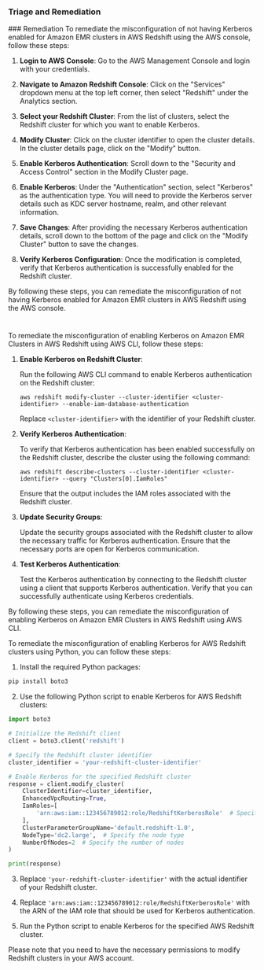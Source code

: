 
### Triage and Remediation
<Tabs>
<Tab title='Remediation'>
### Remediation

<AccordionGroup>
<Accordion title='Using Console' defaultOpen='true'>
To remediate the misconfiguration of not having Kerberos enabled for Amazon EMR clusters in AWS Redshift using the AWS console, follow these steps:

1. **Login to AWS Console**: Go to the AWS Management Console and login with your credentials.

2. **Navigate to Amazon Redshift Console**: Click on the "Services" dropdown menu at the top left corner, then select "Redshift" under the Analytics section.

3. **Select your Redshift Cluster**: From the list of clusters, select the Redshift cluster for which you want to enable Kerberos.

4. **Modify Cluster**: Click on the cluster identifier to open the cluster details. In the cluster details page, click on the "Modify" button.

5. **Enable Kerberos Authentication**: Scroll down to the "Security and Access Control" section in the Modify Cluster page.

6. **Enable Kerberos**: Under the "Authentication" section, select "Kerberos" as the authentication type. You will need to provide the Kerberos server details such as KDC server hostname, realm, and other relevant information.

7. **Save Changes**: After providing the necessary Kerberos authentication details, scroll down to the bottom of the page and click on the "Modify Cluster" button to save the changes.

8. **Verify Kerberos Configuration**: Once the modification is completed, verify that Kerberos authentication is successfully enabled for the Redshift cluster.

By following these steps, you can remediate the misconfiguration of not having Kerberos enabled for Amazon EMR clusters in AWS Redshift using the AWS console.

#
</Accordion>

<Accordion title='Using CLI'>
To remediate the misconfiguration of enabling Kerberos on Amazon EMR Clusters in AWS Redshift using AWS CLI, follow these steps:

1. **Enable Kerberos on Redshift Cluster**:
   
   Run the following AWS CLI command to enable Kerberos authentication on the Redshift cluster:
   
   ```
   aws redshift modify-cluster --cluster-identifier <cluster-identifier> --enable-iam-database-authentication
   ```

   Replace `<cluster-identifier>` with the identifier of your Redshift cluster.

2. **Verify Kerberos Authentication**:

   To verify that Kerberos authentication has been enabled successfully on the Redshift cluster, describe the cluster using the following command:
   
   ```
   aws redshift describe-clusters --cluster-identifier <cluster-identifier> --query "Clusters[0].IamRoles"
   ```

   Ensure that the output includes the IAM roles associated with the Redshift cluster.

3. **Update Security Groups**:

   Update the security groups associated with the Redshift cluster to allow the necessary traffic for Kerberos authentication. Ensure that the necessary ports are open for Kerberos communication.

4. **Test Kerberos Authentication**:

   Test the Kerberos authentication by connecting to the Redshift cluster using a client that supports Kerberos authentication. Verify that you can successfully authenticate using Kerberos credentials.

By following these steps, you can remediate the misconfiguration of enabling Kerberos on Amazon EMR Clusters in AWS Redshift using AWS CLI.
</Accordion>

<Accordion title='Using Python'>
To remediate the misconfiguration of enabling Kerberos for AWS Redshift clusters using Python, you can follow these steps:

1. Install the required Python packages:
```bash
pip install boto3
```

2. Use the following Python script to enable Kerberos for AWS Redshift clusters:

```python
import boto3

# Initialize the Redshift client
client = boto3.client('redshift')

# Specify the Redshift cluster identifier
cluster_identifier = 'your-redshift-cluster-identifier'

# Enable Kerberos for the specified Redshift cluster
response = client.modify_cluster(
    ClusterIdentifier=cluster_identifier,
    EnhancedVpcRouting=True,
    IamRoles=[
        'arn:aws:iam::123456789012:role/RedshiftKerberosRole'  # Specify the IAM role for Kerberos
    ],
    ClusterParameterGroupName='default.redshift-1.0',
    NodeType='dc2.large',  # Specify the node type
    NumberOfNodes=2  # Specify the number of nodes
)

print(response)
```

3. Replace `'your-redshift-cluster-identifier'` with the actual identifier of your Redshift cluster.

4. Replace `'arn:aws:iam::123456789012:role/RedshiftKerberosRole'` with the ARN of the IAM role that should be used for Kerberos authentication.

5. Run the Python script to enable Kerberos for the specified AWS Redshift cluster.

Please note that you need to have the necessary permissions to modify Redshift clusters in your AWS account.
</Accordion>

</AccordionGroup>
</Tab>
</Tabs>
